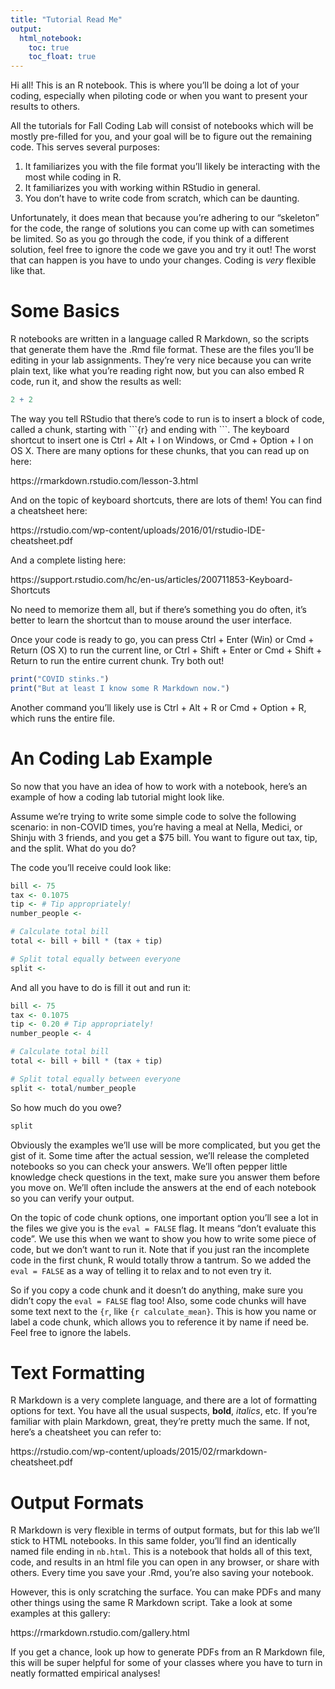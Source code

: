 ```yaml
---
title: "Tutorial Read Me"
output: 
  html_notebook:
    toc: true
    toc_float: true
---
```


Hi all! This is an R notebook. This is where you'll be doing a lot of your
coding, especially when piloting code or when you want to present your 
results to others.

All the tutorials for Fall Coding Lab will consist of notebooks which will be
mostly pre-filled for you, and your goal will be to figure out the remaining
code. This serves several purposes: 

1. It familiarizes you with the file format you'll likely be interacting with 
the most while coding in R.
2. It familiarizes you with working within RStudio in general.
3. You don't have to write code from scratch, which can be daunting. 

Unfortunately, it does mean that because you're adhering to our "skeleton" for the 
code, the range of solutions you can come up with can sometimes be limited. So 
as you go through the code, if you think of a different solution, feel free to 
ignore the code we gave you and try it out! The worst that can happen is you have to 
undo your changes. Coding is *very* flexible like that.

# Some Basics

R notebooks are written in a language called R Markdown, so the scripts that 
generate them have the .Rmd file format. These are the files you'll be editing
in your lab assignments. They're very nice because you can write plain text,
like what you're reading right now, but you can also embed R code, run it, and
show the results as well:

```r
2 + 2
```

The way you tell RStudio that there's code to run is to insert a block of code,
called a chunk, starting with \`\`\`{r} and ending with \`\`\`. The keyboard 
shortcut to insert one is Ctrl + Alt + I on Windows, or Cmd + Option + I on OS X. 
There are many options for these chunks, that you can read up on here:

https://rmarkdown.rstudio.com/lesson-3.html

And on the topic of keyboard shortcuts, there are lots of them! You can find a
cheatsheet here:

https://rstudio.com/wp-content/uploads/2016/01/rstudio-IDE-cheatsheet.pdf

And a complete listing here:

https://support.rstudio.com/hc/en-us/articles/200711853-Keyboard-Shortcuts

No need to memorize them all, but if there's something you do often, it's 
better to learn the shortcut than to mouse around the user interface.

Once your code is ready to go, you can press Ctrl + Enter (Win) or Cmd + Return 
(OS X) to run the current line, or Ctrl + Shift + Enter or Cmd + Shift + Return
to run the entire current chunk. Try both out!

```r
print("COVID stinks.")
print("But at least I know some R Markdown now.")
```

Another command you'll likely use is Ctrl + Alt + R or Cmd + Option + R, which
runs the entire file.

# An Coding Lab Example

So now that you have an idea of how to work with a notebook, here's an example
of how a coding lab tutorial might look like.

Assume we're trying to write some simple code to solve the following scenario:
in non-COVID times, you're having a meal at Nella, Medici, or Shinju with 3 
friends, and you get a $75 bill. You want to figure out tax, tip, and the split.
What do you do?

The code you'll receive could look like:

```r
bill <- 75
tax <- 0.1075
tip <- # Tip appropriately!
number_people <- 

# Calculate total bill    
total <- bill + bill * (tax + tip)

# Split total equally between everyone
split <- 
```

And all you have to do is fill it out and run it:

```r
bill <- 75
tax <- 0.1075
tip <- 0.20 # Tip appropriately!
number_people <- 4

# Calculate total bill    
total <- bill + bill * (tax + tip)

# Split total equally between everyone
split <- total/number_people
```

So how much do you owe?

```r
split
```

Obviously the examples we'll use will be more complicated, but you get the 
gist of it. Some time after the actual session, we'll release the completed
notebooks so you can check your answers. We'll often pepper little knowledge
check questions in the text, make sure you answer them before you move on. 
We'll often include the answers at the end of each notebook so you can verify
your output.

On the topic of code chunk options, one important option you'll see a lot in
the files we give you is the `eval = FALSE` flag. It means "don't evaluate
this code". We use this when we want to show you how to write some piece of code, 
but we don't want to run it. Note that if you just ran the incomplete code
in the first chunk, R would totally throw a tantrum. So we added the 
`eval = FALSE` as a way of telling it to relax and to not even try it.

So if you copy a code chunk and it doesn't do anything, make sure you didn't 
copy the `eval = FALSE` flag too! Also, some code chunks will have some 
text next to the `{r`, like `{r calculate_mean}`. This is how you name or label a 
code chunk, which allows you to reference it by name if need be. Feel free to
ignore the labels.

# Text Formatting

R Markdown is a very complete language, and there are a lot of formatting 
options for text. You have all the usual suspects, **bold**, *italics*, etc.
If you're familiar with plain Markdown, great, they're pretty much the same. 
If not, here's a cheatsheet you can refer to:

https://rstudio.com/wp-content/uploads/2015/02/rmarkdown-cheatsheet.pdf

# Output Formats

R Markdown is very flexible in terms of output formats, but for this lab we'll 
stick to HTML notebooks. In this same folder, you'll find an identically named 
file ending in `nb.html`. This is a notebook that holds all of this text, code,
and results in an html file you can open in any browser, or share with others.
Every time you save your .Rmd, you're also saving your notebook.

However, this is only scratching the surface. You can make PDFs and many other
things using the same R Markdown script. Take a look at some examples at this
gallery:

https://rmarkdown.rstudio.com/gallery.html

If you get a chance, look up how to generate PDFs from an R Markdown file, this
will be super helpful for some of your classes where you have to turn in neatly
formatted empirical analyses!

